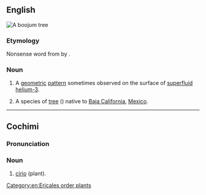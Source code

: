 ==English==
[[File:Cirio columnaris, boojum tree.jpg|thumb|right|A boojum tree]]
{{wikipedia}}
{{wikipedia|Fouquieria columnaris}}
{{wikispecies|Fouquieria columnaris}}

===Etymology===
Nonsense word from ''{{w|The Hunting of the Snark}}'' by {{w|Lewis Carroll}}.

===Noun===
{{en-noun|~}}

# {{lb|en|physics}} A [[geometric]] [[pattern]] sometimes observed on the surface of [[superfluid]] [[helium-3]].
# {{lb|en|countable}} A species of [[tree]] ({{taxlink|Fouquieria columnaris|species}}) native to [[Baja California]], [[Mexico]].

[[Category:en:Ericales order plants]]

----

==Cochimi==

===Pronunciation===
{{rfp|coj}}

===Noun===
{{head|coj|noun}}

# [[cirio]] (plant).